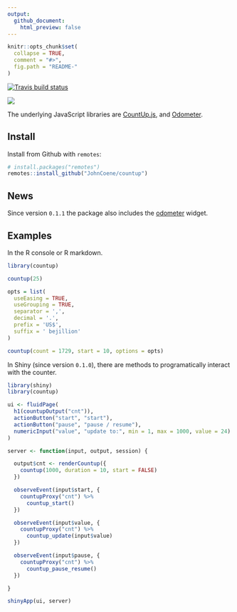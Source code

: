 ```yaml
---
output: 
  github_document:
    html_preview: false
---
```


```r
knitr::opts_chunk$set(
  collapse = TRUE,
  comment = "#>",
  fig.path = "README-"
)
```

<!-- badges: start -->
[![Travis build status](https://travis-ci.org/JohnCoene/countup.svg?branch=master)](https://travis-ci.org/JohnCoene/countup)
<!-- badges: end -->

![](./man/figures/logo.png)

The underlying JavaScript libraries are [CountUp.js](https://github.com/inorganik/CountUp.js), and [Odometer](https://github.hubspot.com/odometer/docs/welcome/).

## Install

Install from Github with `remotes`:

```r
# install.packages("remotes")
remotes::install_github("JohnCoene/countup")
```

## News

Since version `0.1.1` the package also includes the [odometer](https://github.hubspot.com/odometer/docs/welcome/) widget.

## Examples

In the R console or R markdown.

```r
library(countup)

countup(25)

opts = list(
  useEasing = TRUE, 
  useGrouping = TRUE, 
  separator = ',', 
  decimal = '.', 
  prefix = 'US$', 
  suffix = ' bejillion' 
)

countup(count = 1729, start = 10, options = opts)
```

In Shiny (since version `0.1.0`), there are methods to programatically interact with the counter.

```r
library(shiny)
library(countup)

ui <- fluidPage(
  h1(countupOutput("cnt")),
  actionButton("start", "start"),
  actionButton("pause", "pause / resume"),
  numericInput("value", "update to:", min = 1, max = 1000, value = 24)
)

server <- function(input, output, session) {

  output$cnt <- renderCountup({
    countup(1000, duration = 10, start = FALSE)
  })

  observeEvent(input$start, {
    countupProxy("cnt") %>% 
      countup_start()
  })

  observeEvent(input$value, {
    countupProxy("cnt") %>% 
      countup_update(input$value)
  })

  observeEvent(input$pause, {
    countupProxy("cnt") %>% 
      countup_pause_resume()
  })

}

shinyApp(ui, server)
```
